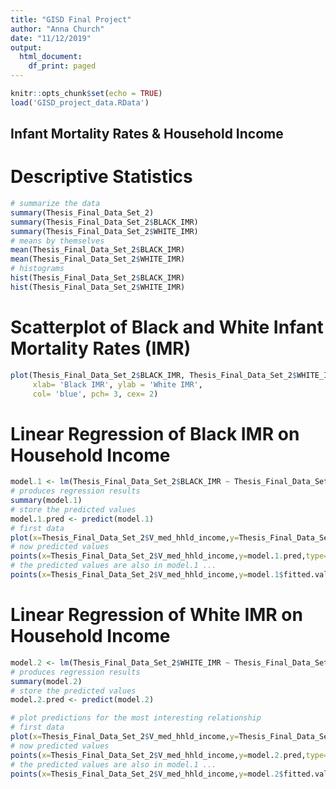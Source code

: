```yaml
---
title: "GISD Final Project"
author: "Anna Church"
date: "11/12/2019"
output: 
  html_document:
    df_print: paged
---
```


```r
knitr::opts_chunk$set(echo = TRUE)
load('GISD_project_data.RData')
```

## Infant Mortality Rates & Household Income

# Descriptive Statistics

```r
# summarize the data
summary(Thesis_Final_Data_Set_2)
summary(Thesis_Final_Data_Set_2$BLACK_IMR)
summary(Thesis_Final_Data_Set_2$WHITE_IMR)
# means by themselves
mean(Thesis_Final_Data_Set_2$BLACK_IMR)
mean(Thesis_Final_Data_Set_2$WHITE_IMR)
# histograms
hist(Thesis_Final_Data_Set_2$BLACK_IMR)
hist(Thesis_Final_Data_Set_2$WHITE_IMR)
```

# Scatterplot of Black and White Infant Mortality Rates (IMR)

```r
plot(Thesis_Final_Data_Set_2$BLACK_IMR, Thesis_Final_Data_Set_2$WHITE_IMR, main = 'Scatterplot',
     xlab= 'Black IMR', ylab = 'White IMR',
     col= 'blue', pch= 3, cex= 2)
```

# Linear Regression of Black IMR on Household Income

```r
model.1 <- lm(Thesis_Final_Data_Set_2$BLACK_IMR ~ Thesis_Final_Data_Set_2$V_med_hhld_income)
# produces regression results
summary(model.1)
# store the predicted values
model.1.pred <- predict(model.1)
# first data
plot(x=Thesis_Final_Data_Set_2$V_med_hhld_income,y=Thesis_Final_Data_Set_2$BLACK_IMR,xlab="Median Household Income",ylab="Black IMR")
# now predicted values
points(x=Thesis_Final_Data_Set_2$V_med_hhld_income,y=model.1.pred,type="l",col="red")
# the predicted values are also in model.1 ...
points(x=Thesis_Final_Data_Set_2$V_med_hhld_income,y=model.1$fitted.values,col="blue",cex=0.5)
```

# Linear Regression of White IMR on Household Income

```r
model.2 <- lm(Thesis_Final_Data_Set_2$WHITE_IMR ~ Thesis_Final_Data_Set_2$V_med_hhld_income)
# produces regression results
summary(model.2)
# store the predicted values
model.2.pred <- predict(model.2)

# plot predictions for the most interesting relationship 
# first data
plot(x=Thesis_Final_Data_Set_2$V_med_hhld_income,y=Thesis_Final_Data_Set_2$WHITE_IMR,xlab="Median Household Income",ylab="White IMR")
# now predicted values
points(x=Thesis_Final_Data_Set_2$V_med_hhld_income,y=model.2.pred,type="l",col="red")
# the predicted values are also in model.1 ...
points(x=Thesis_Final_Data_Set_2$V_med_hhld_income,y=model.2$fitted.values,col="blue",cex=0.5)
```
